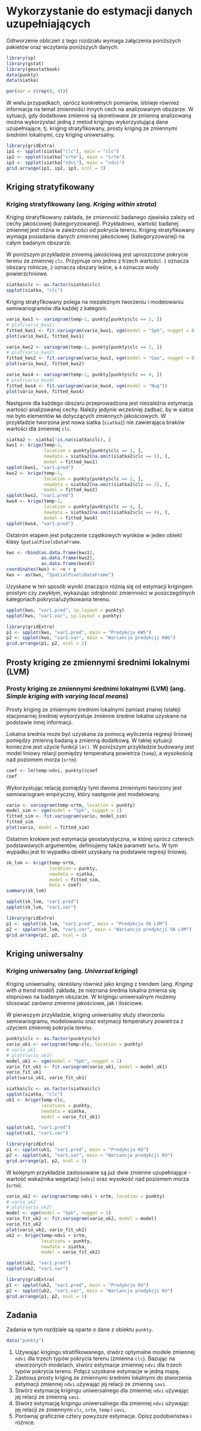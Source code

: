 
# Wykorzystanie do estymacji danych uzupełniających {#wykorzystanie-do-estymacji-danych-uzupeniajacych}

Odtworzenie obliczeń z tego rozdziału wymaga załączenia poniższych pakietów oraz wczytania poniższych danych:

```r
library(sp)
library(gstat)
library(geostatbook)
data(punkty)
data(siatka)
```

```r
par(mar = c(rep(0, 4)))
```

W wielu przypadkach, oprócz konkretnych pomiarów, istnieje również informacja na temat zmienności innych cech na analizowanym obszarze. 
W sytuacji, gdy dodatkowe zmienne są skorelowane ze zmienną analizowaną można wykorzystać jedną z metod krigingu wykorzystującą dane uzupełniające, tj. kriging stratyfikowany, prosty kriging ze zmiennymi średnimi lokalnymi, czy kriging uniwersalny.

```r
library(gridExtra)
ip1 <- spplot(siatka["clc"], main = "clc")
ip2 <- spplot(siatka["srtm"], main = "srtm")
ip3 <- spplot(siatka["ndvi"], main = "ndvi")
grid.arrange(ip1, ip2, ip3, ncol = 3)
```

## Kriging stratyfikowany

### Kriging stratyfikowany (ang. *Kriging within strata*)

Kriging stratyfikowany zakłada, że zmienność badanego zjawiska zależy od cechy jakościowej (kategoryzowanej).
Przykładowo, wartość badanej zmiennej jest różna w zależności od pokrycia terenu.
Kriging stratyfikowany wymaga posiadania danych zmiennej jakościowej (kategoryzowanej) na całym badanym obszarze.

W poniższym przykładzie zmienną jakościową jest uproszczone pokrycie terenu ze zmiennej `clc`. 
Przyjmuje ono jedno z trzech wartości. `1` oznacza obszary rolnicze, `2` oznacza obszary leśne, a `4` oznacza wody powierzchniowe.

```r
siatka$clc <- as.factor(siatka$clc)
spplot(siatka, "clc")
```

Kriging stratyfikowany polega na niezależnym tworzeniu i modelowaniu semiwariogramów dla każdej z kategorii.

```r
vario_kws1 <- variogram(temp~1, punkty[punkty$clc == 1, ])
# plot(vario_kws1)
fitted_kws1 <- fit.variogram(vario_kws1, vgm(model = "Sph", nugget = 0.5))
plot(vario_kws1, fitted_kws1)

vario_kws2 <- variogram(temp~1, punkty[punkty$clc == 2, ])
# plot(vario_kws2)
fitted_kws2 <- fit.variogram(vario_kws2, vgm(model = "Gau", nugget = 0.1))
plot(vario_kws2, fitted_kws2)

vario_kws4 <- variogram(temp~1, punkty[punkty$clc == 4, ])
# plot(vario_kws4)
fitted_kws4 <- fit.variogram(vario_kws4, vgm(model = "Nug"))
plot(vario_kws4, fitted_kws4)
```

Następnie dla każdego obszaru przeprowadzona jest niezależna estymacja wartości analizowanej cechy. 
Należy jedynie wcześniej zadbać, by w siatce nie było elementów `NA` dotyczących zmiennych jakościowych. 
W przykładzie tworzona jest nowa siatka (`siatka2`) nie zawierająca braków wartości dla zmiennej `clc`.

```r
siatka2 <- siatka[!is.na(siatka$clc), ]
kws1 <- krige(temp~1, 
              location = punkty[punkty$clc == 1, ], 
              newdata = siatka2[na.omit(siatka2$clc == 1), ], 
              model = fitted_kws1)
spplot(kws1, "var1.pred")
kws2 <- krige(temp~1,
              location = punkty[punkty$clc == 2, ],
              newdata = siatka2[na.omit(siatka2$clc == 2), ], 
              model = fitted_kws2)
spplot(kws2, "var1.pred")
kws4 <- krige(temp~1, 
              location = punkty[punkty$clc == 4, ], 
              newdata = siatka2[na.omit(siatka2$clc == 4), ], 
              model = fitted_kws4)
spplot(kws4, "var1.pred")
```

Ostatnim etapem jest połączenie cząstkowych wyników w jeden obiekt klasy `SpatialPixelsDataFrame`.

```r
kws <- rbind(as.data.frame(kws1),
             as.data.frame(kws2), 
             as.data.frame(kws4))
coordinates(kws) <- ~x + y
kws <- as(kws, "SpatialPixelsDataFrame")
```

Uzyskane w ten sposób wyniki znacząco różnią się od estymacji krigingem prostym czy zwykłym, wykazując odrębność zmienności w poszczególnych kategoriach pokrycia/użytkowania terenu.

```r
spplot(kws, "var1.pred", sp.layout = punkty)
spplot(kws, "var1.var", sp.layout = punkty)
```

```r
library(gridExtra)
p1 <- spplot(kws, "var1.pred", main = "Predykcja KWS")
p2 <- spplot(kws, "var1.var", main = "Wariancja predykcji KWS")
grid.arrange(p1, p2, ncol = 1)
```

## Prosty kriging ze zmiennymi średnimi lokalnymi (LVM)

### Prosty kriging ze zmiennymi średnimi lokalnymi (LVM) (ang. *Simple kriging with varying local means*)

Prosty kriging ze zmiennymi średnimi lokalnymi zamiast znanej (stałej) stacjonarnej średniej wykorzystuje zmienne średnie lokalne uzyskane na podstawie innej informacji. 

Lokalna średnia może być uzyskana za pomocą wyliczenia regresji liniowej pomiędzy zmienną badaną a zmienną dodatkową. 
W takiej sytuacji konieczne jest użycie funkcji `lm()`.
W poniższym przykładzie budowany jest model liniowy relacji pomiędzy temperaturą powietrza (`temp`), a wysokością nad poziomem morza (`srtm`).

```r
coef <- lm(temp~ndvi, punkty)$coef
coef
```

Wykorzystując relację pomiędzy tymi dwoma zmiennymi tworzony jest semiwariogram empiryczny, który następnie jest modelowany.

```r
vario <- variogram(temp~srtm, location = punkty)
model_sim <- vgm(model = "Sph", nugget = 1)
fitted_sim <- fit.variogram(vario, model_sim)
fitted_sim
plot(vario, model = fitted_sim)
```

Ostatnim krokiem jest estymacja geostatystyczna, w której oprócz czterech podstawowych argumentów, definiujemy także parametr `beta`.
W tym wypadku jest to wypadku obiekt uzyskany na podstawie regresji liniowej.

```r
sk_lvm <- krige(temp~srtm, 
                location = punkty, 
                newdata = siatka, 
                model = fitted_sim, 
                beta = coef)
summary(sk_lvm)
```

```r
spplot(sk_lvm, "var1.pred")
spplot(sk_lvm, "var1.var")
```

```r
library(gridExtra)
p1 <- spplot(sk_lvm, "var1.pred", main = "Predykcja SK LVM")
p2 <- spplot(sk_lvm, "var1.var", main = "Wariancja predykcji SK LVM")
grid.arrange(p1, p2, ncol = 1)
```

## Kriging uniwersalny 

### Kriging uniwersalny (ang. *Universal kriging*)

Kriging uniwersalny, określany również jako kriging z trendem (ang. *Kriging with a trend model*) zakłada, że nieznana średnia lokalna zmienia się stopniowo na badanym obszarze. 
W krigingu uniwersalnym możemy stosować zarówno zmienne jakościowe, jak i ilościowe. 

W pierwszym przykładzie, kriging uniwersalny służy stworzeniu semiwariogramu, modelowaniu oraz estymacji temperatury powietrza z użyciem zmiennej pokrycia terenu.

```r
punkty$clc <- as.factor(punkty$clc)
vario_uk1 <- variogram(temp~clc, location = punkty)
# vario_uk1
# plot(vario_uk1)
model_uk1 <- vgm(model = "Sph", nugget = 1)
vario_fit_uk1 <- fit.variogram(vario_uk1, model = model_uk1)
vario_fit_uk1
plot(vario_uk1, vario_fit_uk1)
```

```r
siatka$clc <- as.factor(siatka$clc)
spplot(siatka, "clc")
uk1 <- krige(temp~clc, 
             locations = punkty,
             newdata = siatka, 
             model = vario_fit_uk1)
```

```r
spplot(uk1, "var1.pred")
spplot(uk1, "var1.var")
```

```r
library(gridExtra)
p1 <- spplot(uk1, "var1.pred", main = "Predykcja KU")
p2 <- spplot(uk1, "var1.var", main = "Wariancja predykcji KU")
grid.arrange(p1, p2, ncol = 1)
```

W kolejnym przykładzie zastosowane są już dwie zmienne uzupełniające - wartość wskaźnika wegetacji (`ndvi`) oraz wysokość nad poziomem morza (`srtm`). 

```r
vario_uk2 <- variogram(temp~ndvi + srtm, location = punkty)
# vario_uk2
# plot(vario_uk2)
model <- vgm(model = "Sph", nugget = 1)
vario_fit_uk2 <- fit.variogram(vario_uk2, model = model)
vario_fit_uk2
plot(vario_uk2, vario_fit_uk2)
uk2 <- krige(temp~ndvi + srtm,
             locations = punkty, 
             newdata = siatka,
             model = vario_fit_uk2)
```

```r
spplot(uk2, "var1.pred")
spplot(uk2, "var1.var")
```

```r
library(gridExtra)
p1 <- spplot(uk2, "var1.pred", main = "Predykcja KU")
p2 <- spplot(uk2, "var1.var", main = "Wariancja predykcji KU")
grid.arrange(p1, p2, ncol = 1)
```

## Zadania {#z11}

Zadania w tym rozdziale są oparte o dane z obiektu `punkty`.

```r
data("punkty")
```

1. Używając krigingu stratifikowanego, stwórz optymalne modele zmiennej `ndvi` dla trzech typów pokrycia terenu (zmienna `clc`). Bazując na stworzonych modelach, stwórz estymacje zmiennej `ndvi` dla trzech typów pokrycia terenu.
Połącz uzyskane estymacje w jedną mapę.
2. Zastosuj prosty kriging ze zmiennymi średnimi lokalnymi do stworzenia estymacji zmiennej `ndvi` używając jej relacji ze zmienną `savi`.
3. Stwórz estymację krigingu uniwersalnego dla zmiennej `ndvi` używając jej relacji ze zmienną `savi`.
4. Stwórz estymację krigingu uniwersalnego dla zmiennej `ndvi` używając jej relacji ze zmiennymi `clc`, `srtm`, `temp` i `savi`.
5. Porównaj graficznie cztery powyższe estymacje. 
Opisz podobieństwa i różnice.

